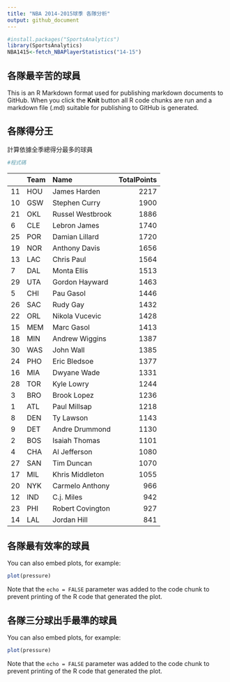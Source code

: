 ```yaml
---
title: "NBA 2014-2015球季 各隊分析"
output: github_document
---
```


``` r 
#install.packages("SportsAnalytics")
library(SportsAnalytics)
NBA1415<-fetch_NBAPlayerStatistics("14-15")
```

## 各隊最辛苦的球員

This is an R Markdown format used for publishing markdown documents to GitHub. When you click the **Knit** button all R code chunks are run and a markdown file (.md) suitable for publishing to GitHub is generated.

## 各隊得分王

計算依據全季總得分最多的球員

```r 
#程式碼

```

|     | Team | Name             |  TotalPoints|
|-----|:-----|:-----------------|------------:|
| 11  | HOU  | James Harden     |         2217|
| 10  | GSW  | Stephen Curry    |         1900|
| 21  | OKL  | Russel Westbrook |         1886|
| 6   | CLE  | Lebron James     |         1740|
| 25  | POR  | Damian Lillard   |         1720|
| 19  | NOR  | Anthony Davis    |         1656|
| 13  | LAC  | Chris Paul       |         1564|
| 7   | DAL  | Monta Ellis      |         1513|
| 29  | UTA  | Gordon Hayward   |         1463|
| 5   | CHI  | Pau Gasol        |         1446|
| 26  | SAC  | Rudy Gay         |         1432|
| 22  | ORL  | Nikola Vucevic   |         1428|
| 15  | MEM  | Marc Gasol       |         1413|
| 18  | MIN  | Andrew Wiggins   |         1387|
| 30  | WAS  | John Wall        |         1385|
| 24  | PHO  | Eric Bledsoe     |         1377|
| 16  | MIA  | Dwyane Wade      |         1331|
| 28  | TOR  | Kyle Lowry       |         1244|
| 3   | BRO  | Brook Lopez      |         1236|
| 1   | ATL  | Paul Millsap     |         1218|
| 8   | DEN  | Ty Lawson        |         1143|
| 9   | DET  | Andre Drummond   |         1130|
| 2   | BOS  | Isaiah Thomas    |         1101|
| 4   | CHA  | Al Jefferson     |         1080|
| 27  | SAN  | Tim Duncan       |         1070|
| 17  | MIL  | Khris Middleton  |         1055|
| 20  | NYK  | Carmelo Anthony  |          966|
| 12  | IND  | C.j. Miles       |          942|
| 23  | PHI  | Robert Covington |          927|
| 14  | LAL  | Jordan Hill      |          841|

## 各隊最有效率的球員

You can also embed plots, for example:

```r
plot(pressure)
```

Note that the `echo = FALSE` parameter was added to the code chunk to prevent printing of the R code that generated the plot.

## 各隊三分球出手最準的球員

You can also embed plots, for example:

```r
plot(pressure)
```

Note that the `echo = FALSE` parameter was added to the code chunk to prevent printing of the R code that generated the plot.

